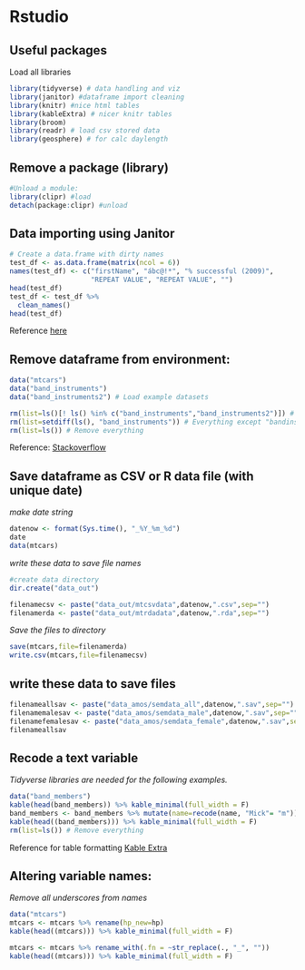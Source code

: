 # Rstudio
## Useful packages
Load all libraries
```r
library(tidyverse) # data handling and viz
library(janitor) #dataframe import cleaning
library(knitr) #nice html tables
library(kableExtra) # nicer knitr tables
library(broom)
library(readr) # load csv stored data
library(geosphere) # for calc daylength
```
## Remove a package (library)
```r
#Unload a module: 
library(clipr) #load
detach(package:clipr) #unload
```


## Data importing using Janitor
```r
# Create a data.frame with dirty names
test_df <- as.data.frame(matrix(ncol = 6))
names(test_df) <- c("firstName", "ábc@!*", "% successful (2009)",
                    "REPEAT VALUE", "REPEAT VALUE", "")
head(test_df)
test_df <- test_df %>%
  clean_names()
head(test_df)
```
Reference [here](https://cran.r-project.org/web/packages/janitor/vignettes/janitor.html)

## Remove dataframe from environment:### 
```r
data("mtcars")
data("band_instruments")
data("band_instruments2") # Load example datasets

rm(list=ls()[! ls() %in% c("band_instruments","band_instruments2")]) # Everything except Band instruments
rm(list=setdiff(ls(), "band_instruments")) # Everything except "bandinstruments"
rm(list=ls()) # Remove everything
```
Reference:
[Stackoverflow](https://stackoverflow.com/questions/6190051/how-can-i-remove-all-objects-but-one-from-the-workspace-in-r)

## Save dataframe as CSV  or R data file (with unique date)
*make date string*
```r
datenow <- format(Sys.time(), "_%Y_%m_%d")
date
data(mtcars)
```
*write these data to save file names*
```r
#create data directory
dir.create("data_out")

filenamecsv <- paste("data_out/mtcsvdata",datenow,".csv",sep="")
filenamerda <- paste("data_out/mtrdadata",datenow,".rda",sep="")
```
*Save the files to directory*
```r
save(mtcars,file=filenamerda)
write.csv(mtcars,file=filenamecsv)
```

## write these data to save files
```r
filenameallsav <- paste("data_amos/semdata_all",datenow,".sav",sep="")
filenamemalesav <- paste("data_amos/semdata_male",datenow,".sav",sep="")
filenamefemalesav <- paste("data_amos/semdata_female",datenow,".sav",sep="")
filenameallsav
```

## Recode a text variable
*Tidyverse libraries are needed for the following examples.*
```r
data("band_members")
kable(head(band_members)) %>% kable_minimal(full_width = F)
band_members <- band_members %>% mutate(name=recode(name, "Mick"= "m"))
kable(head((band_members))) %>% kable_minimal(full_width = F)
rm(list=ls()) # Remove everything
```
Reference for table formatting
[Kable Extra](https://cran.r-project.org/web/packages/kableExtra/vignettes/awesome_table_in_html.html)

## Altering variable names:
*Remove all underscores from names*
```r
data("mtcars")
mtcars <- mtcars %>% rename(hp_new=hp)
kable(head((mtcars))) %>% kable_minimal(full_width = F)

mtcars <- mtcars %>% rename_with(.fn = ~str_replace(., "_", ""))
kable(head((mtcars))) %>% kable_minimal(full_width = F)

```
